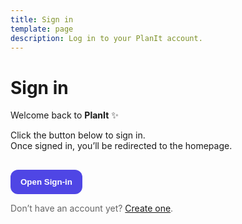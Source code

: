 ```yaml
---
title: Sign in
template: page
description: Log in to your PlanIt account.
---
```


# Sign in

Welcome back to **PlanIt** ✨

Click the button below to sign in.  
Once signed in, you’ll be redirected to the homepage.

<button id="open-login" style="
  padding:.75rem 1rem;
  border-radius:12px;
  border:0;
  font-weight:600;
  cursor:pointer;
  background:#4f46e5;
  color:#fff;
  margin-top: 1rem;
">
  Open Sign-in
</button>

<p style="margin-top:.75rem; color:#666">
  Don’t have an account yet? <a href="/signup/">Create one</a>.
</p>

<!-- Load Netlify Identity Widget -->
<script src="https://identity.netlify.com/v1/netlify-identity-widget.js"></script>

<!-- Login + Redirect Logic -->
<script>
  (function () {
    function init() {
      if (!window.netlifyIdentity) return;

      // If already logged in, redirect right away
      const user = window.netlifyIdentity.currentUser();
      if (user) {
        window.location.assign('/');
        return;
      }

      // Button opens login modal
      const btn = document.getElementById('open-login');
      if (btn) btn.addEventListener('click', () => window.netlifyIdentity.open('login'));

      // Open login automatically when page loads
      window.netlifyIdentity.on('init', () => window.netlifyIdentity.open('login'));

      // Redirect after successful login
      window.netlifyIdentity.on('login', () => {
        window.location.assign('/');
      });

      // Optional: handle logout
      window.netlifyIdentity.on('logout', () => {
        console.log('User logged out');
      });

      // Optional: handle errors
      window.netlifyIdentity.on('error', (e) => {
        console.error('Identity error:', e);
        alert('Unable to sign in right now. Please try again.');
      });

      window.netlifyIdentity.init();
    }

    if (document.readyState === 'loading') {
      document.addEventListener('DOMContentLoaded', init);
    } else {
      init();
    }
  })();
</script>
